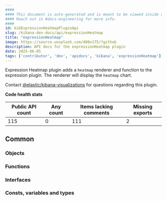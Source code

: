 ```yaml
---
####
#### This document is auto-generated and is meant to be viewed inside our experimental, new docs system.
#### Reach out in #docs-engineering for more info.
####
id: kibExpressionHeatmapPluginApi
slug: /kibana-dev-docs/api/expressionHeatmap
title: "expressionHeatmap"
image: https://source.unsplash.com/400x175/?github
description: API docs for the expressionHeatmap plugin
date: 2025-06-05
tags: ['contributor', 'dev', 'apidocs', 'kibana', 'expressionHeatmap']
---
```


Expression Heatmap plugin adds a `heatmap` renderer and function to the expression plugin. The renderer will display the `heatmap` chart.

Contact [@elastic/kibana-visualizations](https://github.com/orgs/elastic/teams/kibana-visualizations) for questions regarding this plugin.

**Code health stats**

| Public API count  | Any count | Items lacking comments | Missing exports |
|-------------------|-----------|------------------------|-----------------|
| 115 | 0 | 111 | 2 |

## Common

### Objects
<DocDefinitionList data={expressionHeatmapObj.common.objects}/>

### Functions
<DocDefinitionList data={expressionHeatmapObj.common.functions}/>

### Interfaces
<DocDefinitionList data={expressionHeatmapObj.common.interfaces}/>

### Consts, variables and types
<DocDefinitionList data={expressionHeatmapObj.common.misc}/>

